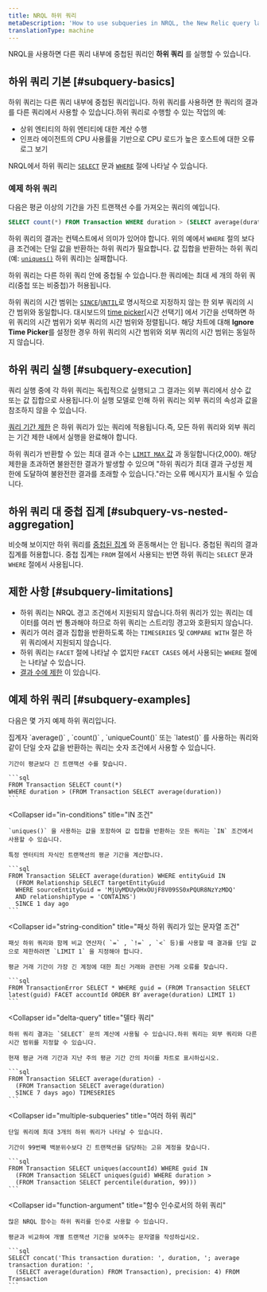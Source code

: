 ```yaml
---
title: NRQL 하위 쿼리
metaDescription: 'How to use subqueries in NRQL, the New Relic query language.'
translationType: machine
---
```


NRQL을 사용하면 다른 쿼리 내부에 중첩된 쿼리인 **하위 쿼리** 를 실행할 수 있습니다.

## 하위 쿼리 기본 [#subquery-basics]

하위 쿼리는 다른 쿼리 내부에 중첩된 쿼리입니다. 하위 쿼리를 사용하면 한 쿼리의 결과를 다른 쿼리에서 사용할 수 있습니다.하위 쿼리로 수행할 수 있는 작업의 예:

* 상위 엔티티의 하위 엔티티에 대한 계산 수행
* 인프라 에이전트의 CPU 사용률을 기반으로 CPU 로드가 높은 호스트에 대한 오류 로그 보기

NRQL에서 하위 쿼리는 [`SELECT`](/docs/query-your-data/nrql-new-relic-query-language/get-started/nrql-syntax-clauses-functions/#state-select) 문과 [`WHERE`](/docs/query-your-data/nrql-new-relic-query-language/get-started/nrql-syntax-clauses-functions/#sel-where) 절에 나타날 수 있습니다.

### 예제 하위 쿼리

다음은 평균 이상의 기간을 가진 트랜잭션 수를 가져오는 쿼리의 예입니다.

```sql
SELECT count(*) FROM Transaction WHERE duration > (SELECT average(duration) FROM Transaction)
```

하위 쿼리의 결과는 컨텍스트에서 의미가 있어야 합니다. 위의 예에서 `WHERE` 절의 보다 큼 조건에는 단일 값을 반환하는 하위 쿼리가 필요합니다. 값 집합을 반환하는 하위 쿼리(예: [`uniques()`](/docs/query-your-data/nrql-new-relic-query-language/get-started/nrql-syntax-clauses-functions/#func-uniques) 하위 쿼리)는 실패합니다.

하위 쿼리는 다른 하위 쿼리 안에 중첩될 수 있습니다.한 쿼리에는 최대 세 개의 하위 쿼리(중첩 또는 비중첩)가 허용됩니다.

하위 쿼리의 시간 범위는 [`SINCE`](/docs/query-your-data/nrql-new-relic-query-language/get-started/nrql-syntax-clauses-functions/#sel-since)/[`UNTIL`](/docs/query-your-data/nrql-new-relic-query-language/get-started/nrql-syntax-clauses-functions/#sel-until)로 명시적으로 지정하지 않는 한 외부 쿼리의 시간 범위와 동일합니다. 대시보드의 [time picker](/docs/query-your-data/explore-query-data/dashboards/manage-your-dashboard/#dash-time-picker)\[시간 선택기] 에서 기간을 선택하면 하위 쿼리의 시간 범위가 외부 쿼리의 시간 범위와 정렬됩니다. 해당 차트에 대해 **Ignore Time Picker**를 설정한 경우 하위 쿼리의 시간 범위와 외부 쿼리의 시간 범위는 동일하지 않습니다.

## 하위 쿼리 실행 [#subquery-execution]

쿼리 실행 중에 각 하위 쿼리는 독립적으로 실행되고 그 결과는 외부 쿼리에서 상수 값 또는 값 집합으로 사용됩니다.이 실행 모델로 인해 하위 쿼리는 외부 쿼리의 속성과 값을 참조하지 않을 수 있습니다.

[쿼리 기간 제한](/docs/query-your-data/nrql-new-relic-query-language/get-started/rate-limits-nrql-queries/#query-duration) 은 하위 쿼리가 있는 쿼리에 적용됩니다.즉, 모든 하위 쿼리와 외부 쿼리는 기간 제한 내에서 실행을 완료해야 합니다.

하위 쿼리가 반환할 수 있는 최대 결과 수는 [`LIMIT MAX` 값](/docs/query-your-data/nrql-new-relic-query-language/get-started/nrql-syntax-clauses-functions/#sel-limit) 과 동일합니다(2,000). 해당 제한을 초과하면 불완전한 결과가 발생할 수 있으며 "하위 쿼리가 최대 결과 구성원 제한에 도달하여 불완전한 결과를 초래할 수 있습니다."라는 오류 메시지가 표시될 수 있습니다.

## 하위 쿼리 대 중첩 집계 [#subquery-vs-nested-aggregation]

비슷해 보이지만 하위 쿼리를 [중첩된 집계](/docs/query-your-data/nrql-new-relic-query-language/nrql-query-tutorials/nested-aggregation-make-ordered-computations-single-query) 와 혼동해서는 안 됩니다. 중첩된 쿼리의 결과 집계를 허용합니다. 중첩 집계는 `FROM` 절에서 사용되는 반면 하위 쿼리는 `SELECT` 문과 `WHERE` 절에서 사용됩니다.

## 제한 사항 [#subquery-limitations]

* 하위 쿼리는 NRQL 경고 조건에서 지원되지 않습니다.하위 쿼리가 있는 쿼리는 데이터를 여러 번 통과해야 하므로 하위 쿼리는 스트리밍 경고와 호환되지 않습니다.
* 쿼리가 여러 결과 집합을 반환하도록 하는 `TIMESERIES` 및 `COMPARE WITH` 절은 하위 쿼리에서 지원되지 않습니다.
* 하위 쿼리는 `FACET` 절에 나타날 수 없지만 `FACET CASES` 에서 사용되는 `WHERE` 절에는 나타날 수 있습니다.
* [결과 수에 제한](#subquery-execution) 이 있습니다.

## 예제 하위 쿼리 [#subquery-examples]

다음은 몇 가지 예제 하위 쿼리입니다.

<CollapserGroup>
  <Collapser
    id="numeric-conditions"
    title="숫자 조건"
  >
    집계자 `average()` , `count()` , `uniqueCount()` 또는 `latest()` 를 사용하는 쿼리와 같이 단일 숫자 값을 반환하는 쿼리는 숫자 조건에서 사용할 수 있습니다.

    기간이 평균보다 긴 트랜잭션 수를 찾습니다.

    ```sql
    FROM Transaction SELECT count(*) 
    WHERE duration > (FROM Transaction SELECT average(duration))
    ```
  </Collapser>

  <Collapser
    id="in-conditions"
    title="IN 조건"
  >
    `uniques()` 을 사용하는 값을 포함하여 값 집합을 반환하는 모든 쿼리는 `IN` 조건에서 사용할 수 있습니다.

    특정 엔터티의 자식인 트랜잭션의 평균 기간을 계산합니다.

    ```sql
    FROM Transaction SELECT average(duration) WHERE entityGuid IN
      (FROM Relationship SELECT targetEntityGuid 
      WHERE sourceEntityGuid = 'MjUyMDUyOHxOUjF8V09SS0xPQUR8NzYzMDQ' 
      AND relationshipType = 'CONTAINS') 
      SINCE 1 day ago
    ```
  </Collapser>

  <Collapser
    id="string-condition"
    title="패싯 하위 쿼리가 있는 문자열 조건"
  >
    패싯 하위 쿼리와 함께 비교 연산자( `=` , `!=` , `<` 등)를 사용할 때 결과를 단일 값으로 제한하려면 `LIMIT 1` 을 지정해야 합니다.

    평균 거래 기간이 가장 긴 계정에 대한 최신 거래와 관련된 거래 오류를 찾습니다.

    ```sql
    FROM TransactionError SELECT * WHERE guid = (FROM Transaction SELECT latest(guid) FACET accountId ORDER BY average(duration) LIMIT 1)
    ```
  </Collapser>

  <Collapser
    id="delta-query"
    title="델타 쿼리"
  >
    하위 쿼리 결과는 `SELECT` 문의 계산에 사용될 수 있습니다.하위 쿼리는 외부 쿼리와 다른 시간 범위를 지정할 수 있습니다.

    현재 평균 거래 기간과 지난 주의 평균 기간 간의 차이를 차트로 표시하십시오.

    ```sql
    FROM Transaction SELECT average(duration) - 
      (FROM Transaction SELECT average(duration) 
      SINCE 7 days ago) TIMESERIES
    ```
  </Collapser>

  <Collapser
    id="multiple-subqueries"
    title="여러 하위 쿼리"
  >
    단일 쿼리에 최대 3개의 하위 쿼리가 나타날 수 있습니다.

    기간이 99번째 백분위수보다 긴 트랜잭션을 담당하는 고유 계정을 찾습니다.

    ```sql
    FROM Transaction SELECT uniques(accountId) WHERE guid IN
      (FROM Transaction SELECT uniques(guid) WHERE duration > 
      (FROM Transaction SELECT percentile(duration, 99)))
    ```
  </Collapser>

  <Collapser
    id="function-argument"
    title="함수 인수로서의 하위 쿼리"
  >
    많은 NRQL 함수는 하위 쿼리를 인수로 사용할 수 있습니다.

    평균과 비교하여 개별 트랜잭션 기간을 보여주는 문자열을 작성하십시오.

    ```sql
    SELECT concat('This transaction duration: ', duration, '; average transaction duration: ', 
      (SELECT average(duration) FROM Transaction), precision: 4) FROM Transaction
    ```
  </Collapser>
</CollapserGroup>